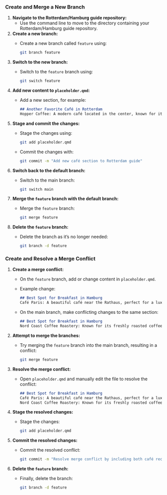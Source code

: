 ### Create and Merge a New Branch

1. **Navigate to the Rotterdam/Hamburg guide repository:**
   - Use the command line to move to the directory containing your Rotterdam/Hamburg guide repository.

2. **Create a new branch:**
   - Create a new branch called `feature` using:
     ```sh
     git branch feature
     ```

3. **Switch to the new branch:**
   - Switch to the `feature` branch using:
     ```sh
     git switch feature
     ```

4. **Add new content to `placeholder.qmd`:**
   - Add a new section, for example:
     ```markdown
     ## Another Favorite Café in Rotterdam
     Hopper Coffee: A modern café located in the center, known for its excellent pastries and spacious seating.
     ```

5. **Stage and commit the changes:**
   - Stage the changes using:
     ```sh
     git add placeholder.qmd
     ```
   - Commit the changes with:
     ```sh
     git commit -m "Add new café section to Rotterdam guide"
     ```

6. **Switch back to the default branch:**
   - Switch to the main branch:
     ```sh
     git switch main
     ```

7. **Merge the `feature` branch with the default branch:**
   - Merge the `feature` branch:
     ```sh
     git merge feature
     ```

8. **Delete the `feature` branch:**
   - Delete the branch as it's no longer needed:
     ```sh
     git branch -d feature
     ```

### Create and Resolve a Merge Conflict

1. **Create a merge conflict:**
   - On the `feature` branch, add or change content in `placeholder.qmd`.
   - Example change:
     ```markdown
     ## Best Spot for Breakfast in Hamburg
     Café Paris: A beautiful café near the Rathaus, perfect for a luxurious breakfast.
     ```

   - On the main branch, make conflicting changes to the same section:
     ```markdown
     ## Best Spot for Breakfast in Hamburg
     Nord Coast Coffee Roastery: Known for its freshly roasted coffee and artisanal breakfast options.
     ```

2. **Attempt to merge the branches:**
   - Try merging the `feature` branch into the main branch, resulting in a conflict:
     ```sh
     git merge feature
     ```

3. **Resolve the merge conflict:**
   - Open `placeholder.qmd` and manually edit the file to resolve the conflict:
     ```markdown
     ## Best Spot for Breakfast in Hamburg
     Café Paris: A beautiful café near the Rathaus, perfect for a luxurious breakfast.
     Nord Coast Coffee Roastery: Known for its freshly roasted coffee and artisanal breakfast options.
     ```

4. **Stage the resolved changes:**
   - Stage the changes:
     ```sh
     git add placeholder.qmd
     ```

5. **Commit the resolved changes:**
   - Commit the resolved conflict:
     ```sh
     git commit -m "Resolve merge conflict by including both café recommendations"
     ```

6. **Delete the `feature` branch:**
   - Finally, delete the branch:
     ```sh
     git branch -d feature
     ```
